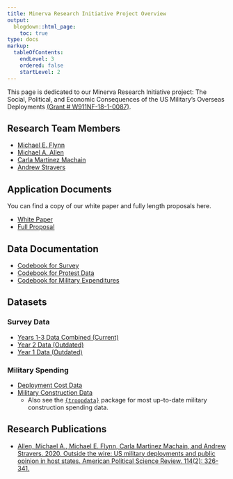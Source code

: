 ---
title: Minerva Research Initiative Project Overview
output:
  blogdown::html_page:
    toc: true 
type: docs
markup:
  tableOfContents:
    endLevel: 3
    ordered: false
    startLevel: 2
--- 
  
This page is dedicated to our Minerva Research Initiative project: The Social, Political, and Economic Consequences of the US Military's Overseas Deployments [(Grant # W911NF-18-1-0087)](https://minerva.defense.gov/Research/Funded-Projects/Article/1792285/effects-of-us-overseas-military-presence/). 

## Research Team Members

- [Michael E. Flynn](https://m-flynn.com/)
- [Michael A. Allen](http://ma-allen.com/)
- [Carla Martinez Machain](https://sites.google.com/site/carlamartinezmachain/home)
- [Andrew Stravers](https://www.clementscenter.org/people/other-affiliates/national-security-fellows/item/2127-andy-stravers)

## Application Documents

You can find a copy of our white paper and fully length proposals here.

- [White Paper](/files/minerva-files/White-paper-finalpdf.pdf)
- [Full Proposal](/files/minerva-files/8c-fCOMBINED.pdf)


## Data Documentation 

- [Codebook for Survey](/files/minerva-files/codebook-survey.pdf)
- [Codebook for Protest Data](/files/minerva-files/codebook-protest.pdf)
- [Codebook for Military Expenditures](/files/minerva-files/codebook-expenditures.pdf)


## Datasets

### Survey Data

- [Years 1-3 Data Combined (Current)](/files/minerva-files/data-years-1-2-3-combined-20210223.csv)
- [Year 2 Data (Outdated)](/files/minerva-files/data-year-2-combined-20210223.csv)
- [Year 1 Data (Outdated)](/files/minerva-files/data-years-1-combined-20210223.csv)


### Military Spending

- [Deployment Cost Data](/files/minerva-files/spending-overseas-20191205.csv)
- [Military Construction Data](https://github.com/meflynn/troopdata/blob/master/data-raw/builddata.csv)
  - Also see the [`{troopdata}`](https://m-flynn.com/software/) package for most up-to-date military construction spending data.


## Research Publications

- [Allen, Michael A., Michael E. Flynn, Carla Martinez Machain, and Andrew Stravers. 2020. Outside the wire: US military deployments and public opinion in host states. American Political Science Review. 114(2): 326-341.](https://doi.org/10.1017/S0003055419000868)


